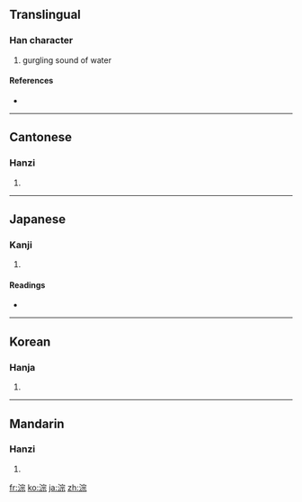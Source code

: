 ==Translingual==

===Han character===
{{Han char|rn=85|rad=水|as=08|sn=11|four=3319<sub>1</sub>|canj=水十一火 (EJMF)}}

# gurgling sound of water

====References====
* {{Han ref|kx=0630.010|dkj=17643|dj=1032.040|hdz=31661.010|uh=6DD9|ud=28121|bh=B246|bd=45638}}

----

==Cantonese==

===Hanzi===
{{yue-hanzi|jyut=|y=chung4}}

# {{defn|Cantonese}}

----

==Japanese==

===Kanji===
{{ja-kanji|grade=|rs=水08}}

# {{defn|Japanese}}

====Readings====
* {{ja-readings|on=[[そう]] (sō), [[す]] (su)|kun=[[そそぐ]] (sosogu)}}

----

==Korean==

===Hanja===
{{ko-hanja|hangeul=종|eumhun=|rv=jong|mr=chong|y=cong}}

# {{defn|Korean}}

----

==Mandarin==

===Hanzi===
{{cmn-hanzi|pin=[[cóng]] ([[cong2]])|wg=ts'ung<sup>2</sup>}}

# {{defn|Mandarin}}

[[fr:淙]]
[[ko:淙]]
[[ja:淙]]
[[zh:淙]]